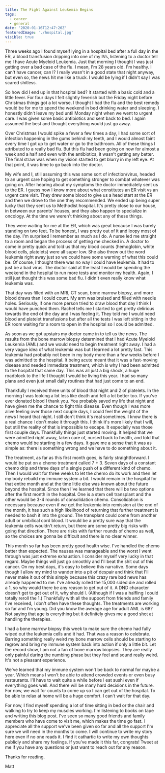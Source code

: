 ```yaml
---
title: The Fight Against Leukemia Begins
tags:
  - cancer
  - general
date: '2020-01-16T12:47:26Z'
featuredImage: './hospital.jpg'
visible: true
---
```


Three weeks ago I found myself lying in a hospital bed after a full day in the
ER, a blood transfusion dripping into one of my IVs, listening to a doctor tell
me I have Acute Myeloid Leukemia. Just that morning I thought I was just getting
over a bad case of the flu. I mean, I'm 28 years old. I'm healthy. I can't have
cancer, can I? I really wasn't in a good state that night anyway, but even so,
the news hit me like a truck. I would be lying if I didn't say I was scared
shitless.

So how did I end up in that hospital bed? It started with a basic cold and a
little fever. For four days I felt slightly feverish but the Friday night before
Christmas things got a lot worse. I thought I had the flu and the best remedy
would be for me to spend the weekend in bed drinking water and sleeping. I
honestly didn't leave my bed until Monday night when we went to urgent care. I
was given some basic antibiotics and sent back to bed. I again assumed the best
and thought everything would just go away.

Over Christmas I would spike a fever a few times a day, I had some sort of
infection happening in the gums behind my teeth, and I would almost faint every
time I got up to get water or go to the bathroom. All of these things I
attributed to a really bad flu. But this flu had been going on now for almost a
week and a half and even with the antibiotics, it wasn't getting any better. The
final straw was when my vision started to get blurry in my left eye. At that
point, it was time to go back into the doctor.

My wife and I, still assuming this was some sort of infection/virus, headed to
an urgent care hoping to get something stronger to combat whatever was going on.
After hearing about my symptoms the doctor immediately sent us to the ER. I
guess now I know more about what constitutes an ER visit vs an urgent care
visit. They drew some blood to give us a head start at the ER and then we drove
to the one they recommended. We ended up being super lucky that they sent us to
Methodist hospital. It's pretty close to our house, in between our parents'
houses, and they also happen to specialize in oncology. At the time we weren't
thinking about any of these things.

They were waiting for me at the ER, which was great because I was barely
standing on two feet. To be honest, I was pretty out of it and loopy most of the
day. I'm surprised I remember as much as I do. A nurse led me straight to a room
and began the process of getting me checked in. A doctor to come in pretty quick
and told us that my blood counts (hemoglobin, white blood cells, platelets) were
all super low. She also threw out the word leukemia right away just so we could
have some warning of what this could be. Of course, I thought there was no way I
could have leukemia. It had to just be a bad virus. The doctor said at the least
I would be spending the weekend in the hospital to run more tests and monitor my
health. Again, I still just thought this was some bad flu. I didn't even really
know what leukemia was.

That day was filled with an MRI, CT scan, bone marrow biopsy, and more blood
draws than I could count. My arm was bruised and filled with needle holes.
Seriously, if one more person tried to draw blood that day I think I would have
punched them. Rachel tells me I started to get pretty delirious towards the end
of the day and I was feeling it. They told me I would need blood and platelet
transfusions but after all the tests I was left sitting in the ER room waiting
for a room to open in the hospital so I could be admitted.

As soon as we got upstairs my doctor came in to tell us the news. The results
from the bone marrow biopsy determined that I had Acute Myeloid Leukemia (AML)
and we would need to begin treatment right away. I had a very vague idea of what
leukemia was but I learned a lot pretty fast. This leukemia had probably not
been in my body more than a few weeks before I was admitted to the hospital. It
being acute meant that it was a fast-moving disease and needed immediate
treatment, which is why I had been admitted to the hospital that same day. This
was all just a big shock, a huge roadblock to the life I thought I would be
living this year. I had so many plans and even just small daily routines that
had just come to an end.

Thankfully I received three units of blood that night and 2 of platelets. In the
morning I was looking a lot less like death and felt a lot better too. If you've
ever donated blood I thank you. You probably saved my life that night and have
given me the chance to fight this disease. Even though I was more alive feeling
over those next couple days, I could feel the weight of the news I heard that
night. I still don't think it's real sometimes. I know there is a real chance I
don't make it through this. I think it's more likely that I will, but still the
reality of that is impossible to escape. It especially was those first couple
days. Thankfully things just started moving. It helped that we were admitted
right away, taken care of, nursed back to health, and told that chemo would be
starting in a few days. It gave me a sense that it was as simple as: there is
something wrong and we have to do something about it.

The treatment, as far as this first month goes, is fairly straightforward. I
would be put on a chemo treatment called 7 + 3. Seven days of a constant chemo
drip and three days of a single push of a different kind of chemo. Then I would
wait for three weeks to let the chemo do its work and then let my body rebuild
my immune system a bit. I would remain in the hospital for that entire month and
at the time little else was known about the future beyond the hospital. Since
then I've learned that there will be two options after the first month in the
hospital. One is a stem cell transplant and the other would be 3-4 rounds of
consolidation chemo. Consolidation is necessary because even if we get the
leukemia into remission at the end of the month, it has such a high likelihood
of returning that further treatment is needed to bash it into the ground. The
transplant could come from another adult or umbilical cord blood. It would be a
pretty sure way that the leukemia cells wouldn't return, but there are some
pretty big risks with going that direction. There are risks with further rounds
of chemo as well, so the choices are gonna be difficult and there is no clear
winner.

This month so far has been pretty good health wise. I've handled the chemo
better than expected. The nausea was manageable and the worst I went through was
just extreme exhaustion. I consider myself very lucky in that regard. Maybe
things will just go smoothly and I'll beat the shit out of this cancer. On my
best days, it's easy to believe this narrative. Some days though I allow my mind
to wander into a pit of despair and think that I'll never make it out of this
simply because this crazy rare bad news has already happened to me. I've already
rolled the 15,000 sided die and rolled a 1, so why would there be any reason to
get out of it. A DND character doesn't get to get out of it, why should I.
(Although if I was a halfling I could totally reroll the 1.) Thankfully with all
the support from friends and family I've received, I don't often have these
thoughts. The treatments are working so far and I'm young. Did you know the
average age for adult AML is 68? Not saying that age is everything but it
definitely gives me a good shot at handling the therapies.

I had a bone marrow biopsy this week to make sure the chemo had fully wiped out
the leukemia cells and it had. That was a reason to celebrate. Barring something
really weird my bone marrow cells should be starting to regrow and bring my
immune system back into action if only a little bit. Let the record show, I am
not a fan of bone marrow biopsies. They are really only painful during the
numbing phase but they feel and sound really weird. It's not a pleasant
experience.

We've learned that my immune system won't be back to normal for maybe a year.
Which means I won't be able to attend crowded events or even busy restaurants.
I'll have to wait quite a while before I eat sushi even if everything goes well.
And there will be many hard decisions in the future. For now, we wait for counts
to come up so I can get out of the hospital. To be able to relax at home will be
a huge comfort. I can't wait for that day.

For now, I find myself spending a lot of time sitting in bed or the chair and
walking to try to keep my muscles working. I'm listening to books on tape and
writing this blog post. I've seen so many good friends and family members who
have come to visit me, which makes the time go fast. I appreciate all the
support we've been given so far and all the support I'm sure we will need in the
months to come. I will continue to write my story here even if no one reads it.
I find it cathartic to write my own thoughts publicly and share my feelings. If
you've made it this far, congrats! Tweet at me if you have any questions or just
want to reach out for any reason.

Thanks for reading.

Matt
